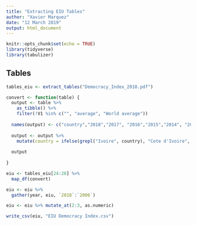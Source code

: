 ```yaml
---
title: "Extracting EIU Tables"
author: "Xavier Marquez"
date: "12 March 2019"
output: html_document
---
```


```r
knitr::opts_chunk$set(echo = TRUE)
library(tidyverse)
library(tabulizer)
```

## Tables

```r
tables_eiu <- extract_tables("Democracy_Index_2018.pdf")

convert <- function(table) {
  output <- table %>%
    as_tibble() %>%
    filter(!V1 %in% c("", "average", "World average")) 
  
  names(output) <- c("country","2018","2017", "2016","2015","2014", "2013","2012","2011","2010","2008","2006")
  
  output <- output %>% 
    mutate(country = ifelse(grepl("Ivoire", country), "Cote d'Ivoire", country))
  
  output
  
}

eiu <- tables_eiu[24:28] %>%
  map_df(convert)

eiu <- eiu %>%
  gather(year, eiu, `2018`:`2006`)

eiu <- eiu %>% mutate_at(2:3, as.numeric)

write_csv(eiu, "EIU Democracy Index.csv")
```

